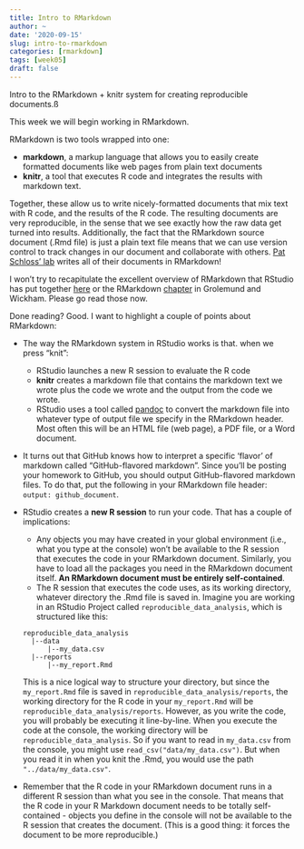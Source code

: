 ```yaml
---
title: Intro to RMarkdown
author: ~
date: '2020-09-15'
slug: intro-to-rmarkdown
categories: [rmarkdown]
tags: [week05]
draft: false
---
```


Intro to the RMarkdown + knitr system for creating reproducible documents.ß

<!--more-->

This week we will begin working in RMarkdown. 

RMarkdown is two tools wrapped into one:

* **markdown**, a markup language that allows you to easily create formatted documents like web pages from plain text documents
* **knitr**, a tool that executes R code and integrates the results with markdown text.

Together, these allow us to write nicely-formatted documents that mix text with R code, and the results of the R code. The resulting documents are very reproducible, in the sense that we see exactly how the raw data get turned into results. Additionally, the fact that the RMarkdown source document (.Rmd file) is just a plain text file means that we can use version control to track changes in our document and collaborate with others. [Pat Schloss' lab](https://twitter.com/PatSchloss/status/1305551736359223296) writes all of their documents in RMarkdown!

I won't try to recapitulate the excellent overview of RMarkdown that RStudio has put together [here](https://rmarkdown.rstudio.com/) or the RMarkdown [chapter](https://r4ds.had.co.nz/r-markdown.html) in Grolemund and Wickham. Please go read those now.

Done reading? Good. I want to highlight a couple of points about RMarkdown:

* The way the RMarkdown system in RStudio works is that. when we press "knit":
  * RStudio launches a new R session to evaluate the R code
  * **knitr** creates a markdown file that contains the markdown text we wrote plus the code we wrote and the output from the code we wrote.
  * RStudio uses a tool called [pandoc](https://pandoc.org/) to convert the markdown file into whatever type of output file we specify in the RMarkdown header. Most often this will be an HTML file (web page), a PDF file, or a Word document.
* It turns out that GitHub knows how to interpret a specific 'flavor' of markdown called "GitHub-flavored markdown". Since you'll be posting your homework to GitHub, you should output GitHub-flavored markdown files. To do that, put the following in your RMarkdown file header: `output: github_document`. 
* RStudio creates a **new R session** to run your code. That has a couple of implications:
  * Any objects you may have created in your global environment (i.e., what you type at the console) won't be available to the R session that executes the code in your RMarkdown document. Similarly, you have to load all the packages you need in the RMarkdown document itself. **An RMarkdown document must be entirely self-contained**.
  * The R session that executes the code uses, as its working directory, whatever directory the .Rmd file is saved in. Imagine you are working in an RStudio Project called `reproducible_data_analysis`, which is structured like this:
  ```
  reproducible_data_analysis
    |--data
        |--my_data.csv
    |--reports
        |--my_report.Rmd
  ```
  This is a nice logical way to structure your directory, but since the `my_report.Rmd` file is saved in `reproducible_data_analysis/reports`, the working directory for the R code in your `my_report.Rmd` will be `reproducible_data_analysis/reports`. However, as you write the code, you will probably be executing it line-by-line. When you execute the code at the console, the working directory will be `reproducible_data_analysis`. So if you want to read in `my_data.csv` from the console, you might use `read_csv("data/my_data.csv")`. But when you read it in when you knit the .Rmd, you would use the path `"../data/my_data.csv"`.



* Remember that the R code in your RMarkdown document runs in a different R session than what you see in the console. That means that the R code in your R Markdown document needs to be totally self-contained - objects you define in the console will not be available to the R session that creates the document. (This is a good thing: it forces the document to be more reproducible.)